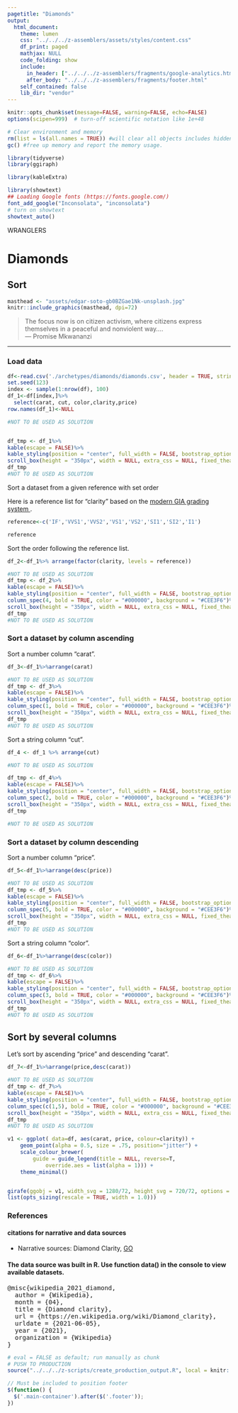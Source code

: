 ```yaml
---
pagetitle: "Diamonds"
output: 
  html_document:
    theme: lumen
    css: "../../../z-assemblers/assets/styles/content.css"
    df_print: paged
    mathjax: NULL
    code_folding: show
    include:
      in_header: ["../../../z-assemblers/fragments/google-analytics.html", "../../../z-assemblers/fragments/header.html"]
      after_body: "../../../z-assemblers/fragments/footer.html"
    self_contained: false
    lib_dir: "vendor"
---
```



```r

knitr::opts_chunk$set(message=FALSE, warning=FALSE, echo=FALSE)
options(scipen=999)  # turn-off scientific notation like 1e+48

# Clear environment and memory
rm(list = ls(all.names = TRUE)) #will clear all objects includes hidden objects.
gc() #free up memory and report the memory usage.

library(tidyverse)
library(ggiraph)

library(kableExtra)

library(showtext)
## Loading Google fonts (https://fonts.google.com/)
font_add_google("Inconsolata", "inconsolata")
# turn on showtext
showtext_auto()

```

<div class="activity">
WRANGLERS  
</div>

# Diamonds
## Sort

```r

masthead <- "assets/edgar-soto-gb0BZGae1Nk-unsplash.jpg"
knitr::include_graphics(masthead, dpi=72)

```


> The focus now is on citizen activism, where citizens express themselves in a peaceful and nonviolent way....\
--- Promise Mkwananzi\

***

### Load data


```r

df<-read.csv('./archetypes/diamonds/diamonds.csv', header = TRUE, stringsAsFactors = FALSE)
set.seed(123)
index <- sample(1:nrow(df), 100)
df_1<-df[index,]%>%
  select(carat, cut, color,clarity,price)
row.names(df_1)<-NULL


```



```r
#NOT TO BE USED AS SOLUTION


df_tmp <- df_1%>%
kable(escape = FALSE)%>%
kable_styling(position = "center", full_width = FALSE, bootstrap_options = "striped")%>%
scroll_box(height = "350px", width = NULL, extra_css = NULL, fixed_thead = TRUE)
df_tmp
#NOT TO BE USED AS SOLUTION 

```

Sort a dataset from a given reference with set order

Here is a reference list for "clarity" based on the <a href = "https://en.wikipedia.org/wiki/Diamond_clarity" target="_blank"> modern GIA grading system </a>.

```r

reference<-c('IF','VVS1','VVS2','VS1','VS2','SI1','SI2','I1')

reference

```

Sort the order following the reference list.

```r


df_2<-df_1%>% arrange(factor(clarity, levels = reference))


```


```r
#NOT TO BE USED AS SOLUTION
df_tmp <- df_2%>%
kable(escape = FALSE)%>%
kable_styling(position = "center", full_width = FALSE, bootstrap_options = "striped")%>%
column_spec(4, bold = TRUE, color = "#000000", background = "#CEE3F6")%>%
scroll_box(height = "350px", width = NULL, extra_css = NULL, fixed_thead = TRUE)
df_tmp
#NOT TO BE USED AS SOLUTION 

```

### Sort a dataset by column ascending

Sort a number column "carat".

```r

df_3<-df_1%>%arrange(carat)

```

```r
#NOT TO BE USED AS SOLUTION
df_tmp <- df_3%>%
kable(escape = FALSE)%>%
kable_styling(position = "center", full_width = FALSE, bootstrap_options = "striped")%>%
column_spec(1, bold = TRUE, color = "#000000", background = "#CEE3F6")%>%
scroll_box(height = "350px", width = NULL, extra_css = NULL, fixed_thead = TRUE)
df_tmp
#NOT TO BE USED AS SOLUTION 

```

Sort a string column "cut".

```r

df_4 <- df_1 %>% arrange(cut)

```


```r

#NOT TO BE USED AS SOLUTION

df_tmp <- df_4%>%
kable(escape = FALSE)%>%
kable_styling(position = "center", full_width = FALSE, bootstrap_options = "striped")%>%
column_spec(2, bold = TRUE, color = "#000000", background = "#CEE3F6")%>%
scroll_box(height = "350px", width = NULL, extra_css = NULL, fixed_thead = TRUE)
df_tmp

#NOT TO BE USED AS SOLUTION 

```


### Sort a dataset by column descending

Sort a number column "price".

```r

df_5<-df_1%>%arrange(desc(price))


```

```r
#NOT TO BE USED AS SOLUTION
df_tmp <- df_5%>%
kable(escape = FALSE)%>%
kable_styling(position = "center", full_width = FALSE, bootstrap_options = "striped")%>%
column_spec(5, bold = TRUE, color = "#000000", background = "#CEE3F6")%>%
scroll_box(height = "350px", width = NULL, extra_css = NULL, fixed_thead = TRUE)
df_tmp
#NOT TO BE USED AS SOLUTION 

```


Sort a string column "color".

```r

df_6<-df_1%>%arrange(desc(color))


```

```r
#NOT TO BE USED AS SOLUTION
df_tmp <- df_6%>%
kable(escape = FALSE)%>%
kable_styling(position = "center", full_width = FALSE, bootstrap_options = "striped")%>%
column_spec(3, bold = TRUE, color = "#000000", background = "#CEE3F6")%>%
scroll_box(height = "350px", width = NULL, extra_css = NULL, fixed_thead = TRUE)
df_tmp
#NOT TO BE USED AS SOLUTION 

```

## Sort by several columns

Let's sort by ascending "price" and descending "carat".

```r
df_7<-df_1%>%arrange(price,desc(carat))


```

```r
#NOT TO BE USED AS SOLUTION
df_tmp <- df_7%>%
kable(escape = FALSE)%>%
kable_styling(position = "center", full_width = FALSE, bootstrap_options = "striped")%>%
column_spec(c(1,5), bold = TRUE, color = "#000000", background = "#CEE3F6")%>%
scroll_box(height = "350px", width = NULL, extra_css = NULL, fixed_thead = TRUE)
df_tmp
#NOT TO BE USED AS SOLUTION 

```



```r
v1 <- ggplot( data=df, aes(carat, price, colour=clarity)) +
    geom_point(alpha = 0.5, size = .75, position="jitter") +
    scale_colour_brewer(
        guide = guide_legend(title = NULL, reverse=T,
            override.aes = list(alpha = 1))) +
    theme_minimal()


girafe(ggobj = v1, width_svg = 1280/72, height_svg = 720/72, options =
list(opts_sizing(rescale = TRUE, width = 1.0)))
```



### References
#### citations for narrative and data sources

* Narrative sources: Diamond Clarity, [GO](https://en.wikipedia.org/wiki/Diamond_clarity){target="_blank"}

#### The data source was built in R. Use function data() in the console to view available datasets.


<pre>
@misc{wikipedia_2021_diamond,
  author = {Wikipedia},
  month = {04},
  title = {Diamond clarity},
  url = {https://en.wikipedia.org/wiki/Diamond_clarity},
  urldate = {2021-06-05},
  year = {2021},
  organization = {Wikipedia}
}
</pre>


```r

# eval = FALSE as default; run manually as chunk
# PUSH TO PRODUCTION
source("../../../z-scripts/create_production_output.R", local = knitr::knit_global())

```



```js

// Must be included to position footer
$(function() {
  $('.main-container').after($('.footer'));
})

```
